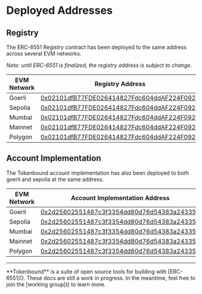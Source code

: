 
# Deployed Addresses

## Registry

The ERC-6551 Registry contract has been deployed to the same address across several EVM networks.

_Note: until ERC-6551 is finalized, the registry address is subject to change_.

| EVM Network | Registry Address                                                                                                                |
| ----------- | ------------------------------------------------------------------------------------------------------------------------------- |
| Goerli      | [0x02101dfB77FDE026414827Fdc604ddAF224F0921](https://goerli.etherscan.io/address/0x02101dfB77FDE026414827Fdc604ddAF224F0921)    |
| Sepolia     | [0x02101dfB77FDE026414827Fdc604ddAF224F0921](https://sepolia.etherscan.io/address/0x02101dfB77FDE026414827Fdc604ddAF224F0921)   |
| Mumbai      | [0x02101dfB77FDE026414827Fdc604ddAF224F0921](https://mumbai.polygonscan.com/address/0x02101dfB77FDE026414827Fdc604ddAF224F0921) |
| Mainnet     | [0x02101dfB77FDE026414827Fdc604ddAF224F0921](https://etherscan.io/address/0x02101dfB77FDE026414827Fdc604ddAF224F0921)           |
| Polygon     | [0x02101dfB77FDE026414827Fdc604ddAF224F0921](https://polygonscan.com/address/0x02101dfB77FDE026414827Fdc604ddAF224F0921)        |

## Account Implementation

The Tokenbound account implementation has also been deployed to both goerli and sepolia at the same address.

| EVM Network | Account Implementation Address                                                                                                  |
| ----------- | ------------------------------------------------------------------------------------------------------------------------------- |
| Goerli      | [0x2d25602551487c3f3354dd80d76d54383a243358](https://goerli.etherscan.io/address/0x2d25602551487c3f3354dd80d76d54383a243358)    |
| Sepolia     | [0x2d25602551487c3f3354dd80d76d54383a243358](https://sepolia.etherscan.io/address/0x2d25602551487c3f3354dd80d76d54383a243358)   |
| Mumbai      | [0x2d25602551487c3f3354dd80d76d54383a243358](https://mumbai.polygonscan.com/address/0x2d25602551487c3f3354dd80d76d54383a243358) |
| Mainnet     | [0x2d25602551487c3f3354dd80d76d54383a243358](https://etherscan.io/address/0x2d25602551487c3f3354dd80d76d54383a243358)           |
| Polygon     | [0x2d25602551487c3f3354dd80d76d54383a243358](https://polygonscan.com/address/0x2d25602551487c3f3354dd80d76d54383a243358)        |

---

<Callout emoji="✍🏽">
  **Tokenbound** is a suite of open source tools for building with [ERC-6551]().
  These docs are still a work in progress. In the meantime, feel free to join
  the [working group]() to learn more.
</Callout>
